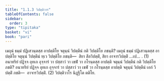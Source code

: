 ```yaml
---
title: "1.1.3 วิปตฺติวาร"
tableOfContents: false
sidebar:
  order: 3
type: "tipitaka"
basket: "vi"
book: "pari"
---
```



<DynamicBreadcrumb />

<Division number="182" book="pari">

<Paragraph number="573" book="pari">
เมถุนํ ธมฺมํ ปฏิเสวนฺตสฺส อาปตฺติโย จตุนฺนํ วิปตฺตีนํ กติ วิปตฺติโย ภชนฺติ? เมถุนํ ธมฺมํ ปฏิเสวนฺตสฺส อาปตฺติโย จตุนฺนํ วิปตฺตีนํ ทฺเว วิปตฺติโย ภชนฺติ—  สิยา สีลวิปตฺติํ, สิยา อาจารวิปตฺติํ …เป… . (1)
</Paragraph>

<Paragraph number="574" book="pari">
อนาทริยํ ปฏิจฺจ อุทเก อุจฺจารํ วา ปสฺสาวํ วา เขฬํ วา กโรนฺตสฺส อาปตฺติ จตุนฺนํ วิปตฺตีนํ กติ วิปตฺติโย ภชติ? อนาทริยํ ปฏิจฺจ อุทเก อุจฺจารํ วา ปสฺสาวํ วา เขฬํ วา กโรนฺตสฺส อาปตฺติ จตุนฺนํ วิปตฺตีนํ เอกํ วิปตฺติํ ภชติ—  อาจารวิปตฺติํ. (2)

</Paragraph>
</Division>

<Paragraph number="575" type="center" book="pari">
วิปตฺติวาโร นิฏฺฐิโต ตติโย.
</Paragraph>